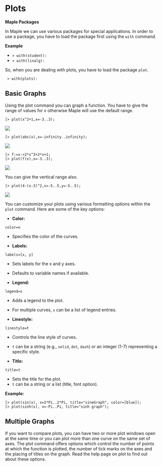 # Plots

**Maple Packages**

In Maple we can use various packages for special applications. In order to use a package, you have to load the package first using the `with` command.

**Example**

- `> with(student):`
- `> with(linalg):`

So, when you are dealing with plots, you have to load the package `plot`.

```
 > with(plots):
```


##  Basic Graphs
Using the plot command you can graph a function. You have to give the range of values for $x$ otherwise Maple will use the default range.

```
[> plot(x^2+1,x=-3..3); 
```

![](figures/Plots/fig1.png)

```
[> plot(abs(x),x=-infinity..infinity); 
```

![](figures/Plots/fig2.png)

```
[> f:=x->2*x^3+2*x+1; 
[> plot(f(x),x=-3..3); 
```

![](figures/Plots/fig3.png)


You can give the vertical range also. 

```
[> plot(4-(x-3)^2,x=-5..5,y=-5..5);

```

![](figures/Plots/fig4.png)



You can customize your plots using various formatting options within the `plot` command. Here are some of the key options:

- **Color:**

```
color=n
```
  - Specifies the color of the curves.

- **Labels:**

```
labels=[x, y]
```
  * Sets labels for the x and y axes.
  * Defaults to variable names if available.

- **Legend:**

```
legend=s
```
  * Adds a legend to the plot.
  * For multiple curves, `s` can be a list of legend entries.

- **Linestyle:**

```
linestyle=t
```
  * Controls the line style of curves.
  * `t` can be a string (e.g., `solid`, `dot`, `dash`) or an integer (1-7) representing a specific style.

- **Title:**

```
title=t
```
 * Sets the title for the plot.
 * `t` can be a string or a list (title, font option).

**Example:**

```maple
[> plot(sin(x), x=2*Pi..2*Pi, title="sineGraph", color=[blue]);
[> plot(sinh(x), x=-Pi..Pi, title="sinh graph");
```



















## Multiple Graphs
If you want to compare plots, you can have two or more plot windows open at the same time or you can plot more than one curve on the same set of axes. The plot command offers options which control the number of points at which the function is plotted, the number of 
tick marks on the axes and the placing of titles on the graph. Read the help page on plot to find out about these options.

